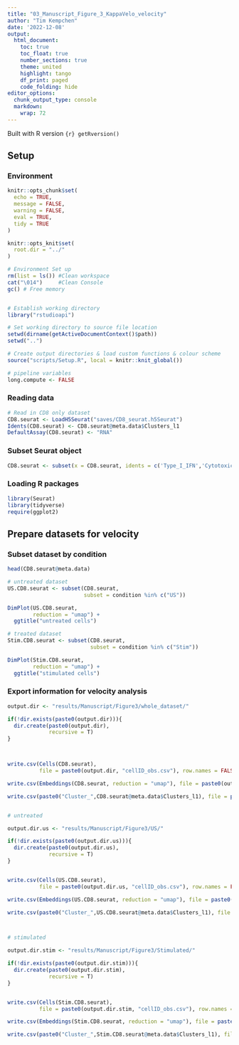 ```yaml
---
title: "03_Manuscript_Figure_3_KappaVelo_velocity"
author: "Tim Kempchen"
date: '2022-12-08'
output:
  html_document:
    toc: true
    toc_float: true
    number_sections: true
    theme: united
    highlight: tango
    df_print: paged
    code_folding: hide
editor_options: 
  chunk_output_type: console
  markdown: 
    wrap: 72
---
```


Built with R version `{r} getRversion()`

## Setup {.tabset}

### Environment

```r
knitr::opts_chunk$set(
  echo = TRUE,
  message = FALSE,
  warning = FALSE,  
  eval = TRUE, 
  tidy = TRUE
)

knitr::opts_knit$set(
  root.dir = "../"
)

# Environment Set up
rm(list = ls()) #Clean workspace
cat("\014")     #Clean Console
gc() # Free memory


# Establish working directory
library("rstudioapi")

# Set working directory to source file location
setwd(dirname(getActiveDocumentContext()$path))
setwd("..")

# Create output directories & load custom functions & colour scheme
source("scripts/Setup.R", local = knitr::knit_global())

# pipeline variables
long.compute <- FALSE

```

### Reading data

```r
# Read in CD8 only dataset
CD8.seurat <- LoadH5Seurat("saves/CD8_seurat.h5Seurat")
Idents(CD8.seurat) <- CD8.seurat@meta.data$Clusters_l1
DefaultAssay(CD8.seurat) <- "RNA"
```

### Subset Seurat object

```r
CD8.seurat <- subset(x = CD8.seurat, idents = c('Type_I_IFN','Cytotoxic', 'Stimulated_1'))
```

### Loading R packages

```r
library(Seurat)
library(tidyverse)
require(ggplot2)
```

## Prepare datasets for velocity {.tabset}

### Subset dataset by condition

```r

head(CD8.seurat@meta.data)

# untreated dataset
US.CD8.seurat <- subset(CD8.seurat, 
                        subset = condition %in% c("US"))

DimPlot(US.CD8.seurat,
        reduction = "umap") +
  ggtitle("untreated cells")

# treated dataset
Stim.CD8.seurat <- subset(CD8.seurat,
                          subset = condition %in% c("Stim"))

DimPlot(Stim.CD8.seurat, 
        reduction = "umap") +
  ggtitle("stimulated cells")


```

### Export information for velocity analysis

```r

output.dir <- "results/Manuscript/Figure3/whole_dataset/"

if(!dir.exists(paste0(output.dir))){
  dir.create(paste0(output.dir), 
             recursive = T)
}



write.csv(Cells(CD8.seurat), 
          file = paste0(output.dir, "cellID_obs.csv"), row.names = FALSE)

write.csv(Embeddings(CD8.seurat, reduction = "umap"), file = paste0(output.dir, "cell_embeddings.csv"))

write.csv(paste0("Cluster_",CD8.seurat@meta.data$Clusters_l1), file = paste0(output.dir, "clusters.csv"))


# untreated

output.dir.us <- "results/Manuscript/Figure3/US/"

if(!dir.exists(paste0(output.dir.us))){
  dir.create(paste0(output.dir.us), 
             recursive = T)
}


write.csv(Cells(US.CD8.seurat), 
          file = paste0(output.dir.us, "cellID_obs.csv"), row.names = FALSE)

write.csv(Embeddings(US.CD8.seurat, reduction = "umap"), file = paste0(output.dir.us, "cell_embeddings.csv"))

write.csv(paste0("Cluster_",US.CD8.seurat@meta.data$Clusters_l1), file = paste0(output.dir.us, "clusters.csv"))



# stimulated

output.dir.stim <- "results/Manuscript/Figure3/Stimulated/"

if(!dir.exists(paste0(output.dir.stim))){
  dir.create(paste0(output.dir.stim), 
             recursive = T)
}


write.csv(Cells(Stim.CD8.seurat), 
          file = paste0(output.dir.stim, "cellID_obs.csv"), row.names = FALSE)

write.csv(Embeddings(Stim.CD8.seurat, reduction = "umap"), file = paste0(output.dir.stim, "cell_embeddings.csv"))

write.csv(paste0("Cluster_",Stim.CD8.seurat@meta.data$Clusters_l1), file = paste0(output.dir.stim, "clusters.csv"))

```

